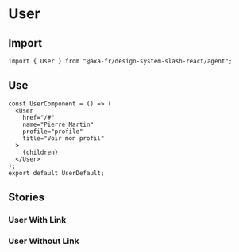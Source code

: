 
<Meta of={UserStories} />

# User

## Import

```tsx
import { User } from "@axa-fr/design-system-slash-react/agent";
```

## Use

```tsx
const UserComponent = () => (
  <User
    href="/#"
    name="Pierre Martin"
    profile="profile"
    title="Voir mon profil"
  >
    {children}
  </User>
);
export default UserDefault;
```

## Stories

### User With Link

<Canvas of={UserStories.UserWithLink} />
<Controls of={UserStories.UserWithLink} />

### User Without Link

<Canvas of={UserStories.UserWithoutLink} />
<Controls of={UserStories.UserWithoutLink} />
